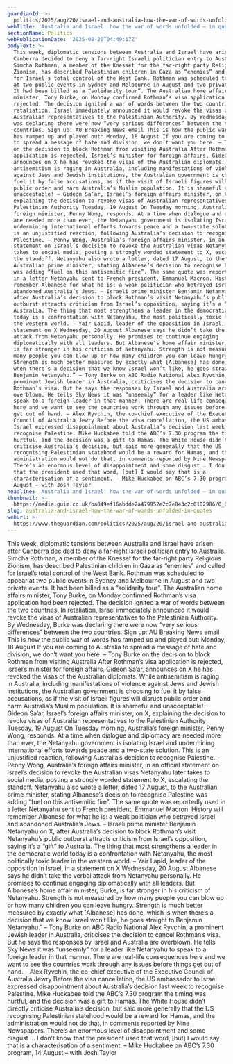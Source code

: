 ```yaml
---
guardianId: >-
  politics/2025/aug/20/israel-and-australia-how-the-war-of-words-unfolded-in-quotes
webTitle: 'Australia and Israel: how the war of words unfolded – in quotes'
sectionName: Politics
webPublicationDate: '2025-08-20T04:49:17Z'
bodyText: >-
  This week, diplomatic tensions between Australia and Israel have arisen after
  Canberra decided to deny a far-right Israeli politician entry to Australia.
  Simcha Rothman, a member of the Knesset for the far-right party Religious
  Zionism, has described Palestinian children in Gaza as “enemies” and called
  for Israel’s total control of the West Bank. Rothman was scheduled to appear
  at two public events in Sydney and Melbourne in August and two private events.
  It had been billed as a “solidarity tour”. The Australian home affairs
  minister, Tony Burke, on Monday confirmed Rothman’s visa application had been
  rejected. The decision ignited a war of words between the two countries. In
  retaliation, Israel immediately announced it would revoke the visas of
  Australian representatives to the Palestinian Authority. By Wednesday, Burke
  was declaring there were now “very serious differences” between the two
  countries. Sign up: AU Breaking News email This is how the public war of words
  has ramped up and played out: Monday, 18 August If you are coming to Australia
  to spread a message of hate and division, we don’t want you here. – Tony Burke
  on the decision to block Rothman from visiting Australia After Rothman’s visa
  application is rejected, Israel’s minister for foreign affairs, Gideon Sa’ar,
  announces on X he has revoked the visas of the Australian diplomats. While
  antisemitism is raging in Australia, including manifestations of violence
  against Jews and Jewish institutions, the Australian government is choosing to
  fuel it by false accusations, as if the visit of Israeli figures will disrupt
  public order and harm Australia’s Muslim population. It is shameful and
  unacceptable! – Gideon Sa’ar, Israel’s foreign affairs minister, on X,
  explaining the decision to revoke visas of Australian representatives to the
  Palestinian Authority Tuesday, 19 August On Tuesday morning, Australia’s
  foreign minister, Penny Wong, responds. At a time when dialogue and diplomacy
  are needed more than ever, the Netanyahu government is isolating Israel and
  undermining international efforts towards peace and a two-state solution. This
  is an unjustified reaction, following Australia’s decision to recognise
  Palestine. – Penny Wong, Australia’s foreign affairs minister, in an official
  statement on Israel’s decision to revoke the Australian visas Netanyahu later
  takes to social media, posting a strongly worded statement to X, escalating
  the standoff. Netanyahu also wrote a letter, dated 17 August, to the
  Australian prime minister, stating Albanese’s decision to recognise Palestine
  was adding “fuel on this antisemitic fire”. The same quote was reportedly used
  in a letter Netanyahu sent to French president, Emmanuel Macron. History will
  remember Albanese for what he is: a weak politician who betrayed Israel and
  abandoned Australia’s Jews. – Israeli prime minister Benjamin Netanyahu on X,
  after Australia’s decision to block Rothman’s visit Netanyahu’s public
  outburst attracts criticism from Israel’s opposition, saying it’s a “gift” to
  Australia. The thing that most strengthens a leader in the democratic world
  today is a confrontation with Netanyahu, the most politically toxic leader in
  the western world. – Yair Lapid, leader of the opposition in Israel, in a
  statement on X Wednesday, 20 August Albanese says he didn’t take the verbal
  attack from Netanyahu personally. He promises to continue engaging
  diplomatically with all leaders. But Albanese’s home affair minister, Burke,
  is far stronger in his criticism of Netanyahu. Strength is not measured by how
  many people you can blow up or how many children you can leave hungry.
  Strength is much better measured by exactly what [Albanese] has done, which is
  when there’s a decision that we know Israel won’t like, he goes straight to
  Benjamin Netanyahu.” – Tony Burke on ABC Radio National Alex Ryvchin, a
  prominent Jewish leader in Australia, criticises the decision to cancel
  Rothman’s visa. But he says the responses by Israel and Australia are
  overblown. He tells Sky News it was “unseemly” for a leader like Netanyahu to
  speak to a foreign leader in that manner. There are real-life consequences
  here and we want to see the countries work through any issues before things
  get out of hand. – Alex Ryvchin, the co-chief executive of the Executive
  Council of Australia Jewry Before the visa cancellation, the US ambassador to
  Israel expressed disappointment about Australia’s decision last week to
  recognise Palestine. Mike Huckabee told the ABC’s 7.30 program the timing was
  hurtful, and the decision was a gift to Hamas. The White House didn’t directly
  criticise Australia’s decision, but said more generally that the US
  recognising Palestinian statehood would be a reward for Hamas, and the
  administration would not do that, in comments reported by Nine Newspapers.
  There’s an enormous level of disappointment and some disgust … I don’t know
  that the president used that word, [but] I would say that is a
  characterisation of a sentiment. – Mike Huckabee on ABC’s 7.30 program, 14
  August – with Josh Taylor
headline: 'Australia and Israel: how the war of words unfolded – in quotes'
thumbnail: >-
  https://media.guim.co.uk/ba849ef16abdde2a479952e2c7e843c2c0102986/0_0_5000_4000/500.jpg
slug: australia-and-israel-how-the-war-of-words-unfolded-in-quotes
webUrl: >-
  https://www.theguardian.com/politics/2025/aug/20/israel-and-australia-how-the-war-of-words-unfolded-in-quotes
---
```

This week, diplomatic tensions between Australia and Israel have arisen after Canberra decided to deny a far-right Israeli politician entry to Australia. Simcha Rothman, a member of the Knesset for the far-right party Religious Zionism, has described Palestinian children in Gaza as “enemies” and called for Israel’s total control of the West Bank. Rothman was scheduled to appear at two public events in Sydney and Melbourne in August and two private events. It had been billed as a “solidarity tour”. The Australian home affairs minister, Tony Burke, on Monday confirmed Rothman’s visa application had been rejected. The decision ignited a war of words between the two countries. In retaliation, Israel immediately announced it would revoke the visas of Australian representatives to the Palestinian Authority. By Wednesday, Burke was declaring there were now “very serious differences” between the two countries. Sign up: AU Breaking News email This is how the public war of words has ramped up and played out: Monday, 18 August If you are coming to Australia to spread a message of hate and division, we don’t want you here. – Tony Burke on the decision to block Rothman from visiting Australia After Rothman’s visa application is rejected, Israel’s minister for foreign affairs, Gideon Sa’ar, announces on X he has revoked the visas of the Australian diplomats. While antisemitism is raging in Australia, including manifestations of violence against Jews and Jewish institutions, the Australian government is choosing to fuel it by false accusations, as if the visit of Israeli figures will disrupt public order and harm Australia’s Muslim population. It is shameful and unacceptable! – Gideon Sa’ar, Israel’s foreign affairs minister, on X, explaining the decision to revoke visas of Australian representatives to the Palestinian Authority Tuesday, 19 August On Tuesday morning, Australia’s foreign minister, Penny Wong, responds. At a time when dialogue and diplomacy are needed more than ever, the Netanyahu government is isolating Israel and undermining international efforts towards peace and a two-state solution. This is an unjustified reaction, following Australia’s decision to recognise Palestine. – Penny Wong, Australia’s foreign affairs minister, in an official statement on Israel’s decision to revoke the Australian visas Netanyahu later takes to social media, posting a strongly worded statement to X, escalating the standoff. Netanyahu also wrote a letter, dated 17 August, to the Australian prime minister, stating Albanese’s decision to recognise Palestine was adding “fuel on this antisemitic fire”. The same quote was reportedly used in a letter Netanyahu sent to French president, Emmanuel Macron. History will remember Albanese for what he is: a weak politician who betrayed Israel and abandoned Australia’s Jews. – Israeli prime minister Benjamin Netanyahu on X, after Australia’s decision to block Rothman’s visit Netanyahu’s public outburst attracts criticism from Israel’s opposition, saying it’s a “gift” to Australia. The thing that most strengthens a leader in the democratic world today is a confrontation with Netanyahu, the most politically toxic leader in the western world. – Yair Lapid, leader of the opposition in Israel, in a statement on X Wednesday, 20 August Albanese says he didn’t take the verbal attack from Netanyahu personally. He promises to continue engaging diplomatically with all leaders. But Albanese’s home affair minister, Burke, is far stronger in his criticism of Netanyahu. Strength is not measured by how many people you can blow up or how many children you can leave hungry. Strength is much better measured by exactly what [Albanese] has done, which is when there’s a decision that we know Israel won’t like, he goes straight to Benjamin Netanyahu.” – Tony Burke on ABC Radio National Alex Ryvchin, a prominent Jewish leader in Australia, criticises the decision to cancel Rothman’s visa. But he says the responses by Israel and Australia are overblown. He tells Sky News it was “unseemly” for a leader like Netanyahu to speak to a foreign leader in that manner. There are real-life consequences here and we want to see the countries work through any issues before things get out of hand. – Alex Ryvchin, the co-chief executive of the Executive Council of Australia Jewry Before the visa cancellation, the US ambassador to Israel expressed disappointment about Australia’s decision last week to recognise Palestine. Mike Huckabee told the ABC’s 7.30 program the timing was hurtful, and the decision was a gift to Hamas. The White House didn’t directly criticise Australia’s decision, but said more generally that the US recognising Palestinian statehood would be a reward for Hamas, and the administration would not do that, in comments reported by Nine Newspapers. There’s an enormous level of disappointment and some disgust … I don’t know that the president used that word, [but] I would say that is a characterisation of a sentiment. – Mike Huckabee on ABC’s 7.30 program, 14 August – with Josh Taylor
